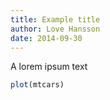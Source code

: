 ```yaml
---
title: Example title
author: Love Hansson
date: 2014-09-30
---
```


A lorem ipsum text

``` r
plot(mtcars)

```
